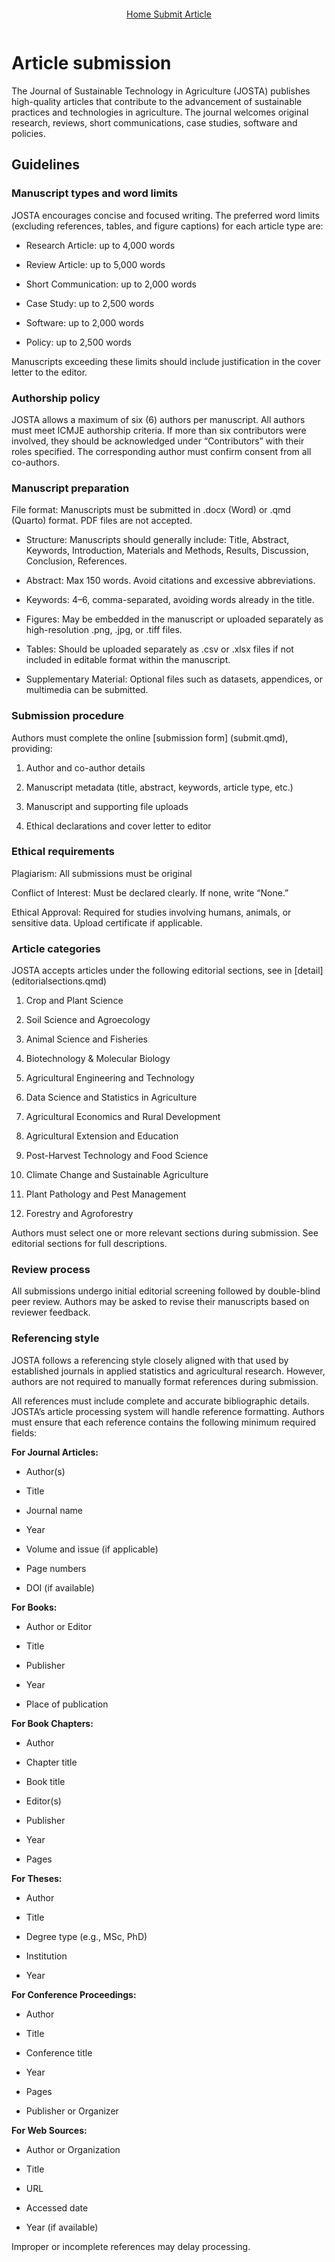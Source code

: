 <link rel="stylesheet" href="https://cdn.jsdelivr.net/npm/bootstrap-icons/font/bootstrap-icons.css" />

<!-- Horizontal Button Group -->

::: {style="display: flex; flex-wrap: wrap; gap: 1em; justify-content: center; margin-top: 1em;"}
<a href="index.qmd" class="btn btn-outline-secondary"> <i  class="bi bi-house"></i> Home </a> <a href="submit.qmd" class="btn btn-outline-secondary"> <i class="bi bi-upload"></i> Submit Article </a>
:::

# Article submission {.unnumbered}

The Journal of Sustainable Technology in Agriculture (JOSTA) publishes high-quality articles that contribute to the advancement of sustainable practices and technologies in agriculture. The journal welcomes original research, reviews, short communications, case studies, software and policies.

## Guidelines {.unnumbered}

### Manuscript types and word limits {.unnumbered}

JOSTA encourages concise and focused writing. The preferred word limits (excluding references, tables, and figure captions) for each article type are:

-   Research Article: up to 4,000 words

-   Review Article: up to 5,000 words

-   Short Communication: up to 2,000 words

-   Case Study: up to 2,500 words

-   Software: up to 2,000 words

-   Policy: up to 2,500 words

Manuscripts exceeding these limits should include justification in the cover letter to the editor.

### Authorship policy {.unnumbered}

JOSTA allows a maximum of six (6) authors per manuscript. All authors must meet ICMJE authorship criteria. If more than six contributors were involved, they should be acknowledged under "Contributors" with their roles specified. The corresponding author must confirm consent from all co-authors.

### Manuscript preparation {.unnumbered}

File format: Manuscripts must be submitted in .docx (Word) or .qmd (Quarto) format. PDF files are not accepted.

-   Structure: Manuscripts should generally include: Title, Abstract, Keywords, Introduction, Materials and Methods, Results, Discussion, Conclusion, References.

-   Abstract: Max 150 words. Avoid citations and excessive abbreviations.

-   Keywords: 4–6, comma-separated, avoiding words already in the title.

-   Figures: May be embedded in the manuscript or uploaded separately as high-resolution .png, .jpg, or .tiff files.

-   Tables: Should be uploaded separately as .csv or .xlsx files if not included in editable format within the manuscript.

-   Supplementary Material: Optional files such as datasets, appendices, or multimedia can be submitted.

### Submission procedure {.unnumbered}

Authors must complete the online \[submission form\] (submit.qmd), providing:

1.  Author and co-author details

2.  Manuscript metadata (title, abstract, keywords, article type, etc.)

3.  Manuscript and supporting file uploads

4.  Ethical declarations and cover letter to editor

### Ethical requirements {.unnumbered}

Plagiarism: All submissions must be original

Conflict of Interest: Must be declared clearly. If none, write "None."

Ethical Approval: Required for studies involving humans, animals, or sensitive data. Upload certificate if applicable.

### Article categories {.unnumbered}

JOSTA accepts articles under the following editorial sections, see in \[detail\] (editorialsections.qmd)

1.  Crop and Plant Science

2.  Soil Science and Agroecology

3.  Animal Science and Fisheries

4.  Biotechnology & Molecular Biology

5.  Agricultural Engineering and Technology

6.  Data Science and Statistics in Agriculture

7.  Agricultural Economics and Rural Development

8.  Agricultural Extension and Education

9.  Post-Harvest Technology and Food Science

10. Climate Change and Sustainable Agriculture

11. Plant Pathology and Pest Management

12. Forestry and Agroforestry

Authors must select one or more relevant sections during submission. See editorial sections for full descriptions.

### Review process {.unnumbered}

All submissions undergo initial editorial screening followed by double-blind peer review. Authors may be asked to revise their manuscripts based on reviewer feedback.

### Referencing style {.unnumbered}

JOSTA follows a referencing style closely aligned with that used by established journals in applied statistics and agricultural research. However, authors are not required to manually format references during submission.

All references must include complete and accurate bibliographic details. JOSTA’s article processing system will handle reference formatting. Authors must ensure that each reference contains the following minimum required fields:

**For Journal Articles:**

-   Author(s)

-   Title

-   Journal name

-   Year

-   Volume and issue (if applicable)

-   Page numbers

-   DOI (if available)

**For Books:**

-   Author or Editor

-   Title

-   Publisher

-   Year

-   Place of publication

**For Book Chapters:**

-   Author

-   Chapter title

-   Book title

-   Editor(s)

-   Publisher

-   Year

-   Pages

**For Theses:**

-   Author

-   Title

-   Degree type (e.g., MSc, PhD)

-   Institution

-   Year

**For Conference Proceedings:**

-   Author

-   Title

-   Conference title

-   Year

-   Pages

-   Publisher or Organizer

**For Web Sources:**

-   Author or Organization

-   Title

-   URL

-   Accessed date

-   Year (if available)

Improper or incomplete references may delay processing.
